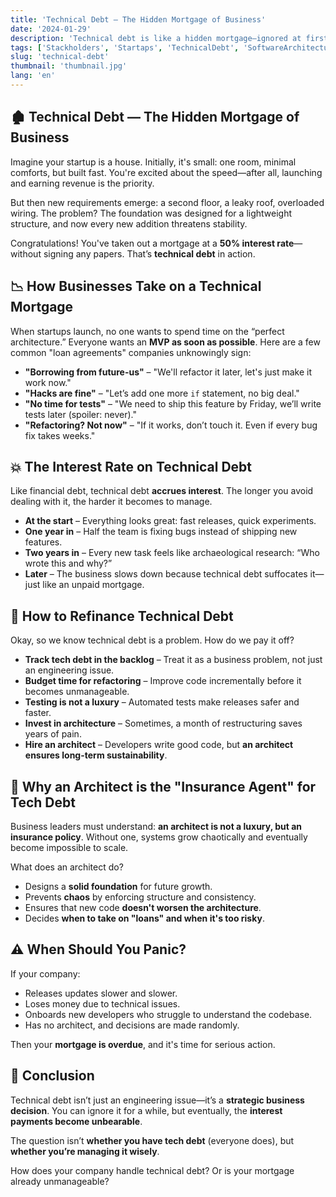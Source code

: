 ```yaml
---
title: 'Technical Debt — The Hidden Mortgage of Business'
date: '2024-01-29'
description: 'Technical debt is like a hidden mortgage—ignored at first but crippling in the long run. Startups take shortcuts to launch fast, but without an architect, the system collapses under its own weight. Just like a bad loan, technical debt accumulates interest, slowing down releases and increasing costs. The solution? Track, manage, and hire architects to prevent chaos.'
tags: ['Stackholders', 'Startaps', 'TechnicalDebt', 'SoftwareArchitecture', 'Scalability']
slug: 'technical-debt'
thumbnail: 'thumbnail.jpg'
lang: 'en'
---
```


## 🏚️ Technical Debt — The Hidden Mortgage of Business

Imagine your startup is a house. Initially, it's small: one room, minimal comforts, but built fast. You're excited about the speed—after all, launching and earning revenue is the priority.

But then new requirements emerge: a second floor, a leaky roof, overloaded wiring. The problem? The foundation was designed for a lightweight structure, and now every new addition threatens stability.

Congratulations! You've taken out a mortgage at a **50% interest rate**—without signing any papers. That’s **technical debt** in action.

## 📉 How Businesses Take on a Technical Mortgage

When startups launch, no one wants to spend time on the “perfect architecture.” Everyone wants an **MVP as soon as possible**. Here are a few common "loan agreements" companies unknowingly sign:

- **"Borrowing from future-us"** – "We'll refactor it later, let's just make it work now."
- **"Hacks are fine"** – "Let’s add one more `if` statement, no big deal."
- **"No time for tests"** – "We need to ship this feature by Friday, we’ll write tests later (spoiler: never)."
- **"Refactoring? Not now"** – "If it works, don’t touch it. Even if every bug fix takes weeks."

## 💥 The Interest Rate on Technical Debt

Like financial debt, technical debt **accrues interest**. The longer you avoid dealing with it, the harder it becomes to manage.

- **At the start** – Everything looks great: fast releases, quick experiments.
- **One year in** – Half the team is fixing bugs instead of shipping new features.
- **Two years in** – Every new task feels like archaeological research: “Who wrote this and why?”
- **Later** – The business slows down because technical debt suffocates it—just like an unpaid mortgage.

## 🚀 How to Refinance Technical Debt

Okay, so we know technical debt is a problem. How do we pay it off?

- **Track tech debt in the backlog** – Treat it as a business problem, not just an engineering issue.
- **Budget time for refactoring** – Improve code incrementally before it becomes unmanageable.
- **Testing is not a luxury** – Automated tests make releases safer and faster.
- **Invest in architecture** – Sometimes, a month of restructuring saves years of pain.
- **Hire an architect** – Developers write good code, but **an architect ensures long-term sustainability**.

## 👷 Why an Architect is the "Insurance Agent" for Tech Debt

Business leaders must understand: **an architect is not a luxury, but an insurance policy**. Without one, systems grow chaotically and eventually become impossible to scale.

What does an architect do?

- Designs a **solid foundation** for future growth.
- Prevents **chaos** by enforcing structure and consistency.
- Ensures that new code **doesn't worsen the architecture**.
- Decides **when to take on "loans" and when it's too risky**.

## ⚠️ When Should You Panic?

If your company:

- Releases updates slower and slower.
- Loses money due to technical issues.
- Onboards new developers who struggle to understand the codebase.
- Has no architect, and decisions are made randomly.

Then your **mortgage is overdue**, and it's time for serious action.

## 🏁 Conclusion

Technical debt isn’t just an engineering issue—it’s a **strategic business decision**. You can ignore it for a while, but eventually, the **interest payments become unbearable**.

The question isn’t **whether you have tech debt** (everyone does), but **whether you’re managing it wisely**.

How does your company handle technical debt? Or is your mortgage already unmanageable?
